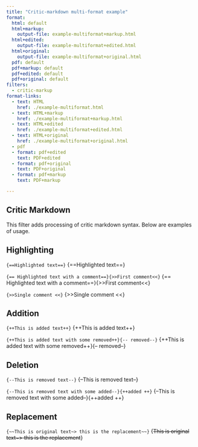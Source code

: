 ```yaml
---
title: "Critic-markdown multi-format example"
format:
  html: default
  html+markup:
    output-file: example-multiformat+markup.html
  html+edited:
    output-file: example-multiformat+edited.html
  html+original:
    output-file: example-multiformat+original.html
  pdf: default
  pdf+markup: default
  pdf+edited: default
  pdf+original: default
filters:
  - critic-markup
format-links:
  - text: HTML
    href: ./example-multiformat.html
  - text: HTML+markup
    href: ./example-multiformat+markup.html
  - text: HTML+edited
    href: ./example-multiformat+edited.html
  - text: HTML+original
    href: ./example-multiformat+original.html
  - pdf
  - format: pdf+edited
    text: PDF+edited
  - format: pdf+original
    text: PDF+original
  - format: pdf+markup
    text: PDF+markup

---
```



## Critic Markdown

This filter adds processing of critic markdown syntax. Below are examples of usage.

## Highlighting

`{==Highlighted text==}` {==Highlighted text==}

`{== Highlighted text with a comment==}{>>First comment<<}` {== Highlighted text with a comment==}{>>First comment<<}

`{>>Single comment <<}` {>>Single comment <<}


## Addition

`{++This is added text++}` {++This is added text++}

`{++This is added text with some removed++}{-- removed--}` {++This is added text with some removed++}{-- removed--}


## Deletion

`{--This is removed text--}` {--This is removed text--}

`{--This is removed text with some added--}{++added ++}` {--This is removed text with some added--}{++added ++}

## Replacement

`{~~This is original text~> this is the replacement~~}` {~~This is original text~> this is the replacement~~}
